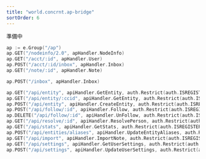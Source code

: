 ```yaml
---
title: "world.concrnt.ap-bridge"
sortOrder: 6
---
```


準備中

```go
ap := e.Group("/ap")
ap.GET("/nodeinfo/2.0", apHandler.NodeInfo)
ap.GET("/acct/:id", apHandler.User)
ap.POST("/acct/:id/inbox", apHandler.Inbox)
ap.GET("/note/:id", apHandler.Note)

ap.POST("/inbox", apHandler.Inbox)

ap.GET("/api/entity", apiHandler.GetEntity, auth.Restrict(auth.ISREGISTERED)
ap.GET("/api/entity/:ccid", apiHandler.GetEntity, auth.Restrict(auth.ISREGISTERED)
ap.POST("/api/entity", apiHandler.CreateEntity, auth.Restrict(auth.ISREGISTERED)
ap.POST("/api/follow/:id", apiHandler.Follow, auth.Restrict(auth.ISREGISTERED)
ap.DELETE("/api/follow/:id", apiHandler.UnFollow, auth.Restrict(auth.ISREGISTERED)
ap.GET("/api/resolve/:id", apiHandler.ResolvePerson, auth.Restrict(auth.ISREGISTERED)
ap.GET("/api/stats", apiHandler.GetStats, auth.Restrict(auth.ISREGISTERED)
ap.POST("/api/entities/aliases", apiHandler.UpdateEntityAliases, auth.Restrict(auth.ISREGISTERED)
ap.GET("/api/import", apiHandler.ImportNote, auth.Restrict(auth.ISREGISTERED)
ap.GET("/api/settings", apiHandler.GetUserSettings, auth.Restrict(auth.ISREGISTERED)
ap.POST("/api/settings", apiHandler.UpdateUserSettings, auth.Restrict(auth.ISREGISTERED)
```


